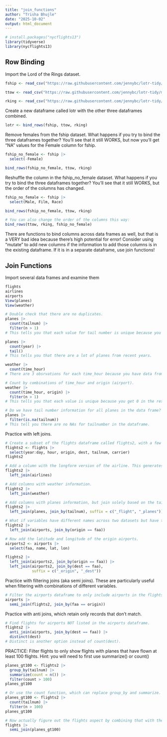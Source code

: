 ```yaml
---
title: "join_functions"
author: "Trisha Bhujle"
date: "2025-10-02"
output: html_document
---
```


```r
# install.packages("nycflights13")
library(tidyverse)
library(nycflights13)
```

## Row Binding

Import the Lord of the Rings dataset.

```r
fship <- read_csv("https://raw.githubusercontent.com/jennybc/lotr-tidy/master/data/The_Fellowship_Of_The_Ring.csv")

ttow <- read_csv("https://raw.githubusercontent.com/jennybc/lotr-tidy/master/data/The_Two_Towers.csv")

rking <- read_csv("https://raw.githubusercontent.com/jennybc/lotr-tidy/master/data/The_Return_Of_The_King.csv")
```

Create a new dataframe called lotr with the other three dataframes combined.

```r
lotr <- bind_rows(fship, ttow, rking)
```

Remove females from the fship dataset. What happens if you try to bind the three dataframes together? You'll see that it still WORKS, but now you'll get "NA" values for the Female column for fship.

```r
fship_no_female <- fship |>
  select(-Female)

bind_rows(fship_no_female, ttow, rking)
```

Reshuffle the column in the fship_no_female dataset. What happens if you try to bind the three dataframes together? You'll see that it still WORKS, but the order of the columns has changed.

```r
fship_no_female <- fship |>
  select(Male, Film, Race)

bind_rows(fship_no_female, ttow, rking)

# You can also change the order of the columns this way: 
bind_rows(ttow, rking, fship_no_female)
```

There are functions to bind columns across data frames as well, but that is a VERY bad idea because there's high potential for error! Consider using "mutate" to add new columns if the information to add those columns is in the existing dataframe. If it is in a separate dataframe, use join functions!

## Join Functions
Import several data frames and examine them
```r
flights
airlines
airports
View(planes)
View(weather)

# Double check that there are no duplicates.
planes |>
  count(tailnum) |>
  filter(n > 1)
# This tells you that each value for tail number is unique because you get 0 in the resulting tibble.

planes |>
  count(year) |>
  tail()
# This tells you that there are a lot of planes from recent years. 

weather |>
  count(time_hour)
# There are 3 obsrvations for each time_hour because you have data from three different airports.

# Count by combinations of time_hour and origin (airport).
weather |>
  count(time_hour, origin) |>
  filter(n > 1)
# This tells you that each value is unique because you get 0 in the resulting tibble.

# Do we have tail number information for all planes in the data frame? Filter to only include rows with NA values.
planes |>
  filter(is.na(tailnum))
# This tell you there are no NAs for tailnumber in the dataframe.
```

Practice with left joins.
```r
# Create a subset of the flights dataframe called flights2, with a few variables of interest.
flights2 <- flights |> 
  select(year:day, hour, origin, dest, tailnum, carrier)
flights2

# Add a column with the longform version of the airline. This generates a natural join based on a variable (in this case, "carrier") that matched across both flights2 and airlines.This only works if there is ONE variable that is common across both data frames.
flights2 |>
  left_join(airlines)

# Add columns with weather information.
flights2 |>
  left_join(weather)

# Add columns with planes information, but join solely based on the tailnumber.
flights2 |>
  left_join(planes, join_by(tailnum), suffix = c("_flight", "_planes"))

# What if variables have different names across two datasets but have the same information? How do you combine those dataframes? Add the location of the origin airports. 
flights2 |> 
  left_join(airports, join_by(origin == faa))

# Now add the latitude and longitude of the origin airports. 
airports2 <- airports |>
  select(faa, name, lat, lon)

flights2 |> 
  left_join(airports2, join_by(origin == faa)) |>
  left_join(airports2, join_by(dest == faa), 
            suffix = c("_origin", "_dest"))
```

Practice with filtering joins (aka semi joins). These are particularly useful when filtering with combinations of different variables.
```r
# Filter the airports dataframe to only include airports in the flights dataset.You should only get three rows!
airports |>
  semi_join(flights2, join_by(faa == origin))
```

Practice with anti joins, which retain only records that don't match.
```r
# Find flights for airports NOT listed in the airports dataframe.
flights2 |>
  anti_join(airports, join_by(dest == faa)) |>
  distinct(dest)
# Distinct is another option instead of count(dest). 
```


PRACTICE: Filter flights to only show flights with planes that have flown at least 100 flights. Hint: you will need to first use summarize() or count()
```r
planes_gt100 <- flights2 |>
  group_by(tailnum) |>
  summarize(count = n()) |>
  filter(count > 100) 
planes_gt100

# Or use the count function, which can replace group_by and summarize. 
planes_gt100 <- flights2 |>
  count(tailnum) |>
  filter(n > 100) 
planes_gt100

# Now actually figure out the flights aspect by combining that with the planes_gt100 dataset.
flights |>
  semi_join(planes_gt100)
```




